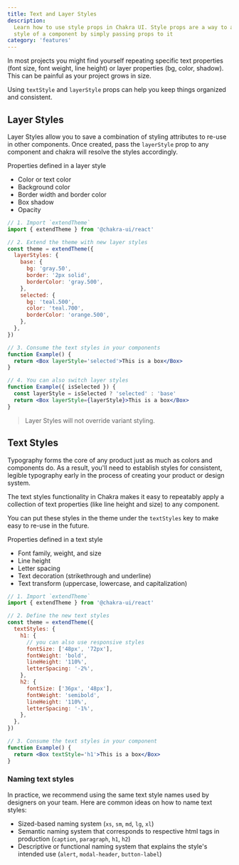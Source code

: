 ```yaml
---
title: Text and Layer Styles
description:
  Learn how to use style props in Chakra UI. Style props are a way to alter the
  style of a component by simply passing props to it
category: 'features'
---
```


In most projects you might find yourself repeating specific text properties
(font size, font weight, line height) or layer properties (bg, color, shadow).
This can be painful as your project grows in size.

Using `textStyle` and `layerStyle` props can help you keep things organized and
consistent.

## Layer Styles

Layer Styles allow you to save a combination of styling attributes to re-use in
other components. Once created, pass the `layerStyle` prop to any component and
chakra will resolve the styles accordingly.

Properties defined in a layer style

- Color or text color
- Background color
- Border width and border color
- Box shadow
- Opacity

```jsx live=false
// 1. Import `extendTheme`
import { extendTheme } from '@chakra-ui/react'

// 2. Extend the theme with new layer styles
const theme = extendTheme({
  layerStyles: {
    base: {
      bg: 'gray.50',
      border: '2px solid',
      borderColor: 'gray.500',
    },
    selected: {
      bg: 'teal.500',
      color: 'teal.700',
      borderColor: 'orange.500',
    },
  },
})

// 3. Consume the text styles in your components
function Example() {
  return <Box layerStyle='selected'>This is a box</Box>
}

// 4. You can also switch layer styles
function Example({ isSelected }) {
  const layerStyle = isSelected ? 'selected' : 'base'
  return <Box layerStyle={layerStyle}>This is a box</Box>
}
```

> Layer Styles will not override variant styling.

## Text Styles

Typography forms the core of any product just as much as colors and components
do. As a result, you'll need to establish styles for consistent, legible
typography early in the process of creating your product or design system.

The text styles functionality in Chakra makes it easy to repeatably apply a
collection of text properties (like line height and size) to any component.

You can put these styles in the theme under the `textStyles` key to make easy to
re-use in the future.

Properties defined in a text style

- Font family, weight, and size
- Line height
- Letter spacing
- Text decoration (strikethrough and underline)
- Text transform (uppercase, lowercase, and capitalization)

```jsx live=false
// 1. Import `extendTheme`
import { extendTheme } from '@chakra-ui/react'

// 2. Define the new text styles
const theme = extendTheme({
  textStyles: {
    h1: {
      // you can also use responsive styles
      fontSize: ['48px', '72px'],
      fontWeight: 'bold',
      lineHeight: '110%',
      letterSpacing: '-2%',
    },
    h2: {
      fontSize: ['36px', '48px'],
      fontWeight: 'semibold',
      lineHeight: '110%',
      letterSpacing: '-1%',
    },
  },
})

// 3. Consume the text styles in your component
function Example() {
  return <Box textStyle='h1'>This is a box</Box>
}
```

### Naming text styles

In practice, we recommend using the same text style names used by designers on
your team. Here are common ideas on how to name text styles:

- Sized-based naming system (`xs`, `sm`, `md`, `lg`, `xl`)
- Semantic naming system that corresponds to respective html tags in production
  (`caption`, `paragraph`, `h1`, `h2`)
- Descriptive or functional naming system that explains the style's intended use
  (`alert`, `modal-header`, `button-label`)
